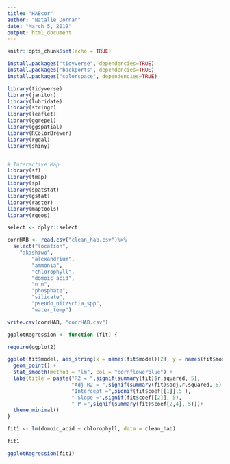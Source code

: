 ```yaml
---
title: "HABcor"
author: "Natalie Dornan"
date: "March 5, 2019"
output: html_document
---
```


```r
knitr::opts_chunk$set(echo = TRUE)
```

```r

install.packages("tidyverse", dependencies=TRUE)
install.packages("backports", dependencies=TRUE)
install.packages("colorspace", dependencies=TRUE)

library(tidyverse)
library(janitor)
library(lubridate)
library(stringr)
library(leaflet)
library(ggrepel)
library(ggspatial)
library(RColorBrewer)
library(rgdal)
library(shiny)


# Interactive Map
library(sf)
library(tmap)
library(sp)
library(spatstat)
library(gstat)
library(raster)
library(maptools)
library(rgeos)

select <- dplyr::select
```

```r

corrHAB <- read.csv("clean_hab.csv")%>%
  select("location",
    "akashiwo", 
        "alexandrium", 
        "ammonia", 
        "chlorophyll", 
        "domoic_acid", 
        "n_n", 
        "phosphate", 
        "silicate", 
        "pseudo_nitzschia_spp",
        "water_temp")

write.csv(corrHAB, "corrHAB.csv")

```

```r


ggplotRegression <- function (fit) {

require(ggplot2)

ggplot(fit$model, aes_string(x = names(fit$model)[2], y = names(fit$model)[1])) + 
  geom_point() +
  stat_smooth(method = "lm", col = "cornflowerblue") +
  labs(title = paste("R2 = ",signif(summary(fit)$r.squared, 5),
                     "Adj R2 = ",signif(summary(fit)$adj.r.squared, 5),
                     "Intercept =",signif(fit$coef[[1]],5 ),
                     " Slope =",signif(fit$coef[[2]], 5),
                     " P =",signif(summary(fit)$coef[2,4], 5)))+
  theme_minimal()
}

fit1 <- lm(domoic_acid ~ chlorophyll, data = clean_hab)

fit1

ggplotRegression(fit1)


```


